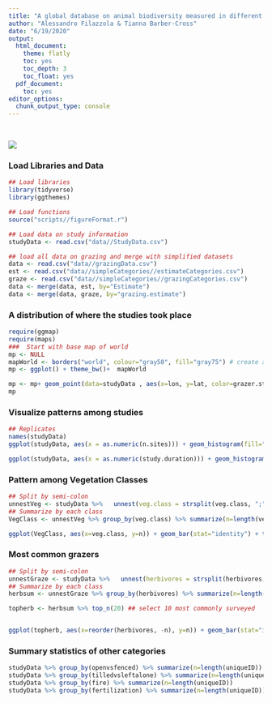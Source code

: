 ```yaml
---
title: "A global database on animal biodiversity measured in different grazing treatments"
author: "Alessandro Filazzola & Tianna Barber-Cross"
date: "6/19/2020"
output:
  html_document:
    theme: flatly
    toc: yes
    toc_depth: 3
    toc_float: yes
  pdf_document:
    toc: yes
editor_options: 
  chunk_output_type: console
---
```

<br>  


![](./grazing.jpg)


### Load Libraries and Data
```r
## Load libraries
library(tidyverse)
library(ggthemes)

## Load functions
source("scripts//figureFormat.r")

## Load data on study information
studyData <- read.csv("data//StudyData.csv")

## load all data on grazing and merge with simplified datasets
data <- read.csv("data//grazingData.csv")
est <- read.csv("data//simpleCategories//estimateCategories.csv")
graze <- read.csv("data//simpleCategories//grazingCategories.csv")
data <- merge(data, est, by="Estimate")
data <- merge(data, graze, by="grazing.estimate")

```

### A distribution of where the studies took place
```r

require(ggmap)
require(maps)
###  Start with base map of world
mp <- NULL
mapWorld <- borders("world", colour="gray50", fill="gray75") # create a layer of borders
mp <- ggplot() + theme_bw()+  mapWorld

mp <- mp+ geom_point(data=studyData , aes(x=lon, y=lat, color=grazer.status), size=2) + scale_color_manual(values=c("#D55E00", "#E69F00", "#56B4E9")) + ylab("Latitude") + xlab("Longitude")
mp

```


### Visualize patterns among studies
```r
## Replicates
names(studyData)
ggplot(studyData, aes(x = as.numeric(n.sites))) + geom_histogram(fill="Grey50") + theme_Publication() + xlab("Number of sites") + ylab("Frequency of studies") + scale_x_continuous(trans =  "log2")

ggplot(studyData, aes(x = as.numeric(study.duration))) + geom_histogram(fill="Grey50") + theme_Publication() + xlab("Duration of study in years") + ylab("Frequency of studies")+ scale_x_continuous(trans =  "log2")
```

### Pattern among Vegetation Classes
```r
## Split by semi-colon
unnestVeg <- studyData %>%   unnest(veg.class = strsplit(veg.class, ";"))
## Summarize by each class
VegClass <- unnestVeg %>% group_by(veg.class) %>% summarize(n=length(veg.class)) %>% filter(!is.na(veg.class))

ggplot(VegClass, aes(x=veg.class, y=n)) + geom_bar(stat="identity") + theme_Publication() + xlab("") + ylab("Number of studies") + coord_flip()

```

### Most common grazers
```r
## Split by semi-colon
unnestGraze <- studyData %>%   unnest(herbivores = strsplit(herbivores, ";"))
## Summarize by each class
herbsum <- unnestGraze %>% group_by(herbivores) %>% summarize(n=length(herbivores)) %>% filter(!is.na(herbivores)) 

topherb <- herbsum %>% top_n(20) ## select 10 most commonly surveyed


ggplot(topherb, aes(x=reorder(herbivores, -n), y=n)) + geom_bar(stat="identity") + theme_Publication() + xlab("") + ylab("Number of studies") + coord_flip()

```

### Summary statistics of other categories
```r
studyData %>% group_by(openvsfenced) %>% summarize(n=length(uniqueID))
studyData %>% group_by(tilledvsleftalone) %>% summarize(n=length(uniqueID))
studyData %>% group_by(fire) %>% summarize(n=length(uniqueID))
studyData %>% group_by(fertilization) %>% summarize(n=length(uniqueID))

```